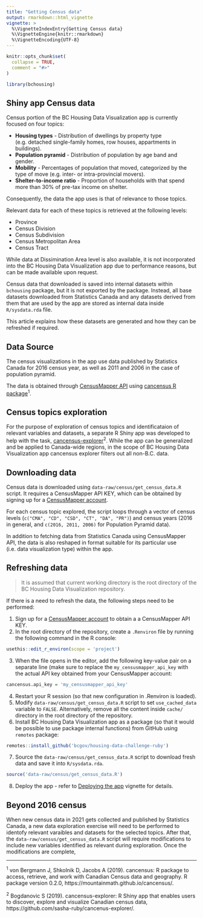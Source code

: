 ```yaml
---
title: "Getting Census data"
output: rmarkdown::html_vignette
vignette: >
  %\VignetteIndexEntry{Getting Census data}
  %\VignetteEngine{knitr::rmarkdown}
  %\VignetteEncoding{UTF-8}
---
```


```r
knitr::opts_chunk$set(
  collapse = TRUE,
  comment = "#>"
)
```

```r
library(bchousing)
```

## Shiny app Census data

Census portion of the BC Housing Data Visualization app is currently focused on four topics:

- **Housing types** - Distribution of dwellings by property type (e.g. detached single-family homes, row houses, appartments in buildings).
- **Population pyramid** -  Distribution of population by age band and gender.
- **Mobility** - Percentages of population that moved, categorized by the type of move (e.g. inter- or intra-provincial movers).
- **Shelter-to-income ratio** - Proportion of households with that spend more than 30% of pre-tax income on shelter.

Consequently, the data the app uses is that of relevance to those topics.

Relevant data for each of these topics is retrieved at the following levels:

- Province
- Census Division
- Census Subdivision
- Census Metropolitan Area
- Census Tract

While data at Dissimination Area level is also available, it is not incorporated into the BC Housing Data Visualization app due to performance reasons, but can be made available upon request.

Census data that downloaded is saved into internal datasets within `bchousing` package, but it is not exported by the package. Instead, all base datasets downloaded from Statistics Canada and any datasets derived from them that are used by the app are stored as internal data inside `R/sysdata.rda` file.

This article explains how these datasets are generated and how they can be refreshed if required.

## Data Source

The census visualizations in the app use data published by Statistics Canada for 2016 census year, as well as 2011 and 2006 in the case of population pyramid.

The data is obtained through [CensusMapper API](https://censusmapper.ca/api) using [cancensus R package](https://github.com/mountainMath/cancensus)^1^.

## Census topics exploration

For the purpose of exploration of census topics and identificataion of relevant variables and datasets, a separate R Shiny app was developed to help with the task, [cancensus-explorer](https://github.com/sasha-ruby/cancenus-explorer)^2^. While the app can be generalized and be applied to Canada-wide regions, in the scope of BC Housing Data Visualization app cancensus explorer filters out all non-B.C. data.

## Downloading data 

Census data is downloaded using `data-raw/census/get_census_data.R` script. It requires a CensusMapper API KEY, which can be obtained by signing up for a [CensusMapper account](https://censusmapper.ca/users/sign_up).

For each census topic explored, the script loops through a vector of census levels (`c("CMA", "CD", "CSD", "CT", "DA", "PR")`) and census years (2016 in general, and `c(2016, 2011, 2006)` for Population Pyramid data). 

In addition to fetching data from Statistics Canada using CensusMapper API, the data is also reshaped in format suitable for its particular use  (i.e. data visualization type) within the app.

## Refreshing data

> It is assumed that current working directory is the root directory of the BC Housing Data Visualization repository.

If there is a need to refresh the data, the following steps need to be performed:

1. Sign up for a [CensusMapper account](https://censusmapper.ca/users/sign_up) to obtain a a CensusMapper API KEY.
2. In the root directory of the repository, create a `.Renviron` file by running the following command in the R console:
```r
usethis::edit_r_environ(scope = 'project')
```
3. When the file opens in the editor, add the following key-value pair on a separate line (make sure to replace the `my_censusmapper_api_key` with the actual API key obtained from your CensusMapper account:
```r
cancensus.api_key = 'my_censusmapper_api_key'
```
4. Restart your R session (so that new configuration in .Renviron is loaded).
5. Modify `data-raw/census/get_census_data.R` script to set `use_cached_data` variable to `FALSE`. Alternatively, remove all the content inside `cache/` directory in the root directory of the repository.
6. Install BC Housing Data Visualization app as a package (so that it would be possible to use package internal functions) from GitHub using `remotes` package:
```r
remotes::install_github('bcgov/housing-data-challenge-ruby')
```
7. Source the `data-raw/census/get_census_data.R` script to download fresh data and save it into `R/sysdata.rda`.
```r
source('data-raw/census/get_census_data.R')
```
8. Deploy the app - refer to [Deploying the app](deploying-the-app.html) vignette for details.


## Beyond 2016 census

When new census data in 2021 gets collected and published by Statistics Canada, a new data exploration exercise will need to be performed to identofy relevant varaibles and datasets for the selected topics. After that, the `data-raw/census/get_census_data.R` script will require modifications to include new variables identified as relevant during exploration. Once the modifications are complete, 


***

^1^ von Bergmann J, Shkolnik D, Jacobs A (2019). cancensus: R package to access, retrieve, and work with Canadian Census data and geography. R package version 0.2.0, https://mountainmath.github.io/cancensus/.

^2^ Bogdanovic S (2019). cancensus-explorer: R Shiny app that enables users to discover, explore and visualize Canadian census data, https://github.com/sasha-ruby/cancenus-explorer/.
